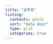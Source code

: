 ```yaml
---
title: "글목록"
listing:
  contents: posts
  sort: "date desc"
  type: grid
  categories: true
---     
```

